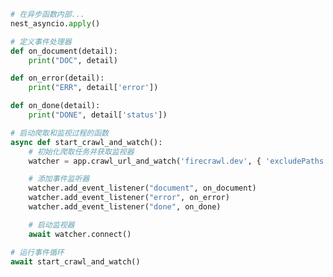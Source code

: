 ```python Python
# 在异步函数内部...
nest_asyncio.apply()

# 定义事件处理器
def on_document(detail):
    print("DOC", detail)

def on_error(detail):
    print("ERR", detail['error'])

def on_done(detail):
    print("DONE", detail['status'])

# 启动爬取和监视过程的函数
async def start_crawl_and_watch():
    # 初始化爬取任务并获取监视器
    watcher = app.crawl_url_and_watch('firecrawl.dev', { 'excludePaths': ['blog/*'], 'limit': 5 })

    # 添加事件监听器
    watcher.add_event_listener("document", on_document)
    watcher.add_event_listener("error", on_error)
    watcher.add_event_listener("done", on_done)

    # 启动监视器
    await watcher.connect()

# 运行事件循环
await start_crawl_and_watch()
```
